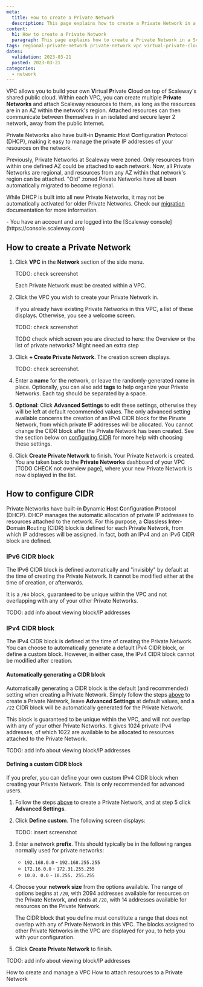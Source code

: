 ```yaml
---
meta:
  title: How to create a Private Network
  description: This page explains how to create a Private Network in a Scaleway VPC
content:
  h1: How to create a Private Network
  paragraph: This page explains how to create a Private Network in a Scaleway VPC
tags: regional-private-network private-network vpc virtual-private-cloud region
dates:
  validation: 2023-03-21
  posted: 2023-03-21
categories:
  - network
---
```


VPC allows you to build your own **V**irtual **P**rivate **C**loud on top of Scaleway's shared public cloud. Within each VPC, you can create multiple **Private Networks** and attach Scaleway resources to them, as long as the resources are in an AZ within the network's region. Attached resources can then communicate between themselves in an isolated and secure layer 2 network, away from the public Internet.

Private Networks also have built-in **D**ynamic **H**ost **C**onfiguration **P**rotocol (DHCP), making it easy to manage the private IP addresses of your resources on the network.

<Message type="note">
Previously, Private Networks at Scaleway were zoned. Only resources from within one defined AZ could be attached to each network. Now, all Private Networks are regional, and resources from any AZ within that network's region can be attached. "Old" zoned Private Networks have all been automatically migrated to become regional.

While DHCP is built into all new Private Networks, it may not be automatically activated for older Private Networks. Check our [migration](TODO) documentation for more information.
</Message>

<Macro id="iam-requirements" />
 
<Message type="requirement">
  - You have an account and are logged into the [Scaleway console](https://console.scaleway.com)
</Message>

## How to create a Private Network

1. Click **VPC** in the **Network** section of the side menu.

    <Lightbox src="scaleway-vpc.webp" alt="" />
    TODO: check screenshot

    Each Private Network must be created within a VPC. 

2. Click the VPC you wish to create your Private Network in.

    If you already have existing Private Networks in this VPC, a list of these displays. Otherwise, you see a welcome screen.

    <Lightbox src="scaleway-reg-pn.webp" alt="" />
    TODO: check screenshot

    TODO check which screen you are directed to here: the Overview or the list of private networks? Might need an extra step

3. Click **+ Create Private Network**. The creation screen displays.

    <Lightbox src="scaleway-create-rpn.webp" alt=""/>
    TODO: check screenshot.

4. Enter a **name** for the network, or leave the randomly-generated name in place. Optionally, you can also add **tags** to help organize your Private Networks. Each tag should be separated by a space.

5. **Optional**: Click **Advanced Settings** to edit these settings, otherwise they will be left at default recommended values. The only advanced setting available concerns the creation of an IPv4 CIDR block for the Pirvate Network, from which private IP addresses will be allocated. You cannot change the CIDR block after the Private Network has been created. See the section below on [configuring CIDR](#how-to-configure-cidr) for more help with choosing these settings.

6. Click **Create Private Network** to finish. Your Private Network is created. You are taken back to the **Private Networks** dashboard of your VPC [TODO CHECK not overview page], where your new Private Network is now displayed in the list.

## How to configure CIDR

Private Networks have built-in **D**ynamic **H**ost **C**onfiguration **P**rotocol (DHCP). DHCP manages the automatic allocation of private IP addresses to resources attached to the network. For this purpose, a **C**lassless **I**nter-**D**omain **R**outing (CIDR) block is defined for each Private Network, from which IP addresses will be assigned. In fact, both an IPv4 and an IPv6 CIDR block are defined.

### IPv6 CIDR block

The IPv6 CIDR block is defined automatically and "invisibly" by default at the time of creating the Private Network. It cannot be modified either at the time of creation, or afterwards.

It is a `/64` block, guaranteed to be unique within the VPC and not overlapping with any of your other Private Networks.

TODO: add info about viewing block/IP addresses

### IPv4 CIDR block

The IPv4 CIDR block is defined at the time of creating the Private Network. You can choose to automatically generate a default IPv4 CIDR block, or define a custom block. However, in either case, the IPv4 CIDR block cannot be modified after creation.

#### Automatically generating a CIDR block

Automatically generating a CIDR block is the default (and recommended) setting when creating a Private Network. Simply follow the steps [above](#how-to-create-a-private-network) to create a Private Network, leave **Advanced Settings** at default values, and a `/22` CIDR block will be automatically generated for the Private Network. 

This block is guaranteed to be unique within the VPC, and will not overlap with any of your other Private Networks. It gives 1024 private IPv4 addresses, of which 1022 are available to be allocated to resources attached to the Private Network.

TODO: add info about viewing block/IP addresses

#### Defining a custom CIDR block

If you prefer, you can define your own custom IPv4 CIDR block when creating your Private Network. This is only recommended for advanced users.

1. Follow the steps [above](TODO) to create a Private Network, and at step 5 click **Advanced Settings**. 

2. Click **Define custom**. The following screen displays:

    TODO: insert screenshot

3. Enter a network **prefix**. This should typically be in the following ranges normally used for private networks:
    - `192.168.0.0` - `192.168.255.255`
    - `172.16.0.0` - `172.31.255.255`
    - `10.0. 0.0` - `10.255. 255.255`

4. Choose your **network size** from the options available. The range of options begins at `/20`, with 2094 addresses available for resources on the Private Network, and ends at `/28`, with 14 addresses available for resources on the Private Network.

    <Message type="note">
    The CIDR block that you define must constitute a range that does not overlap with any of Private Network in this VPC. The blocks assigned to other Private Networks in the VPC are displayed for you, to help you with your configuration.
    </Message>

5. Click **Create Private Network** to finish.

TODO: add info about viewing block/IP addresses

<Navigation title="See Also">
  <PreviousButton to="/network/vpc/how-to/create-vpc/">How to create and manage a VPC</PreviousButton>
  <NextButton to="/network/vpc/how-to/attach-resources-to-pn/">How to attach resources to a Private Network</NextButton>
</Navigation>
